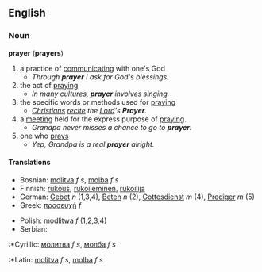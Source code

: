 ==English==
===Noun===
'''prayer''' ('''prayers''')
# a practice of [[communicate|communicating]] with one's God
#*''Through '''prayer''' I ask for God's blessings.''
# the act of [[pray]]ing
#*''In many cultures, '''prayer''' involves singing.''
# the specific words or methods used for [[pray]]ing
#*''[[Christian]]s [[recite]] the [[Lord]]'s '''Prayer'''.''
# a [[meeting]] held for the express purpose of [[pray]]ing.
#*''Grandpa never misses a chance to go to '''prayer'''.''
# one who [[pray]]s
#*''Yep, Grandpa is a real '''prayer''' alright.''

====Translations====
{{top}}
<!--languages from A to I go here-->
*Bosnian: [[molitva]] ''f s'', [[molba]] ''f s''
*Finnish: [[rukous]], [[rukoileminen]], [[rukoilija]]
*German: [[Gebet]] ''n'' (1,3,4), [[Beten]] ''n'' (2), [[Gottesdienst]] ''m'' (4), [[Prediger]] ''m'' (5)
*Greek: [[προσευχή]] ''f''
{{mid}}
<!--languages from J to Z go here-->
*Polish: [[modlitwa]] ''f'' (1,2,3,4)
*Serbian:
:*Cyrillic: [[молитва]] ''f s'', [[молба]] ''f s''
:*Latin: [[molitva]] ''f s'', [[molba]] ''f s''
{{bottom}}